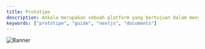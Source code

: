---
title: Prototipe
description: Ankala merupakan sebuah platform yang bertujuan dalam menyediakan layanan jasa tourguide 
keywords: ["prototipe", "guide", "nextjs", "documents"]
---

![Banner](/images/banner.png "Documents")